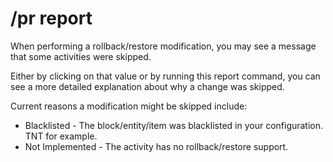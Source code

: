 
# /pr report

<Command command="report skips" />

When performing a rollback/restore modification, you may see a message that some activities were skipped.

Either by clicking on that value or by running this report command, you can see a more detailed explanation about why a change was skipped.

Current reasons a modification might be skipped include:

* Blacklisted - The block/entity/item was blacklisted in your configuration. TNT for example.
* Not Implemented - The activity has no rollback/restore support.